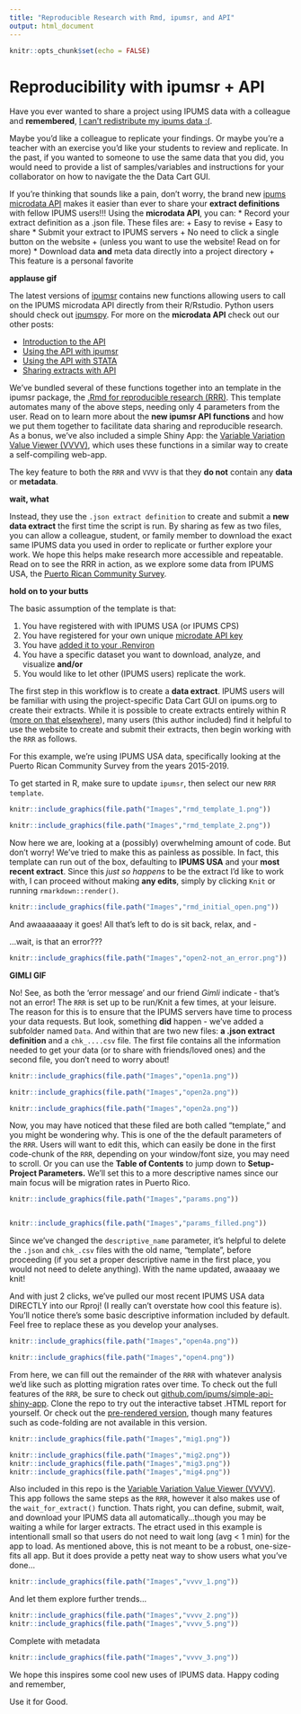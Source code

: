 ```yaml
---
title: "Reproducible Research with Rmd, ipumsr, and API"
output: html_document
---
```


```r
knitr::opts_chunk$set(echo = FALSE)
```

# Reproducibility with ipumsr + API

Have you ever wanted to share a project using IPUMS data with a colleague and  **remembered**, [I can't redistribute my ipums data :(](https://www.ipums.org/about/terms).  

Maybe you'd like a colleague to replicate your findings. Or maybe you're a teacher with an exercise you'd like your students to review and replicate. In the past, if you wanted to someone to use the same data that you did, you would need to provide a list of samples/variables and instructions for your collaborator on how to navigate the the Data Cart GUI. 

If you're thinking that sounds like a pain, don't worry, the brand new [ipums microdata API](https://beta.developer.ipums.org/docs/apiprogram/) makes it easier than ever to share your **extract definitions** with fellow IPUMS users!!! Using the **microdata API**, you can:
* Record your extract definition as a .json file. These files are:
  + Easy to revise
  + Easy to share
* Submit your extract to IPUMS servers
  + No need to click a single button on the website 
  + (unless you want to use the website! Read on for more)
* Download data **and** meta data directly into a project directory
  + This feature is a personal favorite
  
**applause gif**

The latest versions of [ipumsr](https://tech.popdata.org/ipumsr/) contains new functions allowing users to call on the IPUMS microdata API directly from their R/Rstudio. Python users should check out [ipumspy](https://ipumspy.readthedocs.io/en/latest/index.html). For more on the **microdata API** check out our other posts:

* [Introduction to the API]()
* [Using the API with ipumsr]()
* [Using the API with STATA]()
* [Sharing extracts with API]()

We've bundled several of these functions together into an template in the ipumsr package, the [.Rmd for reproducible research (RRR)](https://github.com/ipums/simple-api-shiny-app/filled_template.html). This template automates many of the above steps, needing only 4 parameters from the user. Read on to learn more about the **new ipumsr API functions** and how we put them together to facilitate data sharing and reproducible research. As a bonus, we've also included a simple Shiny App: the [Variable Variation Value Viewer (VVVV)](https://github.com/ipums/simple-api-shiny-app/VVVV), which uses these functions in a similar way to create a self-compiling web-app.


The key feature to both the `RRR` and `VVVV` is that they **do not** contain any **data** or **metadata**. 

**wait, what**

Instead, they use the `.json extract definition` to create and submit a **new data extract** the first time the script is run. By sharing as few as two files, you can allow a colleague, student, or family member to download the exact same IPUMS data you used in order to replicate or further explore your work. We hope this helps make research more accessible and repeatable. Read on to see the RRR in action, as we explore some data from IPUMS USA, the [Puerto Rican Community Survey](https://usa.ipums.org/usa/sampdesc.shtml#us2019b).

**hold on to your butts**


The basic assumption of the template is that:

1. You have registered with with IPUMS USA (or IPUMS CPS)
1. You have registered for your own unique [microdate API key](https://account.ipums.org/api_keys) 
1. You have [added it to your .Renviron](https://tech.popdata.org/ipumsr/reference/set_ipums_api_key.html)
1. You have a specific dataset you want to download, analyze, and visualize **and/or** 
1. You would like to let other (IPUMS users) replicate the work.

The first step in this workflow is to create a **data extract**. IPUMS users will be familiar with using the project-specific Data Cart GUI on ipums.org to create their extracts. While it is possible to create extracts entirely within R ([more on that elsewhere]()), many users (this author included) find it helpful to use the website to create and submit their extracts, then begin working with the `RRR` as follows.

For this example, we're using IPUMS USA data, specifically looking at the Puerto Rican Community Survey from the years 2015-2019. 

To get started in R, make sure to update `ipumsr`, then select our new `RRR template`.


```r

knitr::include_graphics(file.path("Images","rmd_template_1.png"))

knitr::include_graphics(file.path("Images","rmd_template_2.png"))


```


Now here we are, looking at a (possibly) overwhelming amount of code. But don't worry! We've tried to make this as painless as possible. In fact, this template can run out of the box, defaulting to **IPUMS USA** and your **most recent extract**. Since this *just so happens* to be the extract I'd like to work with, I can proceed without making **any edits**, simply by clicking `Knit` or running `rmarkdown::render()`.



```r

knitr::include_graphics(file.path("Images","rmd_initial_open.png"))


```


And awaaaaaaay it goes! All that's left to do is sit back, relax, and - 


...wait, is that an error???


```r

knitr::include_graphics(file.path("Images","open2-not_an_error.png"))


```

**GIMLI GIF**



No! See, as both the 'error message' and our friend *Gimli* indicate - that's not an error! The `RRR` is set up to be run/Knit a few times, at your leisure. The reason for this is to ensure that the IPUMS servers have time to process your data requests. But look, something **did** happen - we've added a subfolder named `Data`. And within that are two new files: **a .json extract definition** and a `chk_....csv` file. The first file contains all the information needed to get your data (or to share with friends/loved ones) and the second file, you don't need to worry about!


```r

knitr::include_graphics(file.path("Images","open1a.png"))

knitr::include_graphics(file.path("Images","open2a.png"))
```

```r
knitr::include_graphics(file.path("Images","open2a.png"))


```


Now, you may have noticed that these filed are both called "template," and you might be wondering why. This is one of the the default parameters of the `RRR`. Users will want to edit this, which can easily be done in the first code-chunk of the `RRR`, depending on your window/font size, you may need to scroll. Or you can use the **Table of Contents** to jump down to **Setup-Project Parameters.** We'll set this to a more descriptive names since our main focus will be migration rates in Puerto Rico. 

```r
knitr::include_graphics(file.path("Images","params.png"))


knitr::include_graphics(file.path("Images","params_filled.png"))

```


Since we've changed the `descriptive_name` parameter, it's helpful to delete the `.json` and `chk_.csv` files with the old name, "template", before proceeding (if you set a proper descriptive name in the first place, you would not need to delete anything). With the name updated, awaaaay we knit!


And with just 2 clicks, we've pulled our most recent IPUMS USA data DIRECTLY into our Rproj! (I really can't overstate how cool this feature is). You'll notice there's some basic descriptive information included by default. Feel free to replace these as you develop your analyses. 


```r


knitr::include_graphics(file.path("Images","open4a.png"))

knitr::include_graphics(file.path("Images","open4.png"))

```


From here, we can fill out the remainder of the `RRR` with whatever analysis we'd like such as plotting migration rates over time. To check out the full features of the `RRR`, be sure to check out [github.com/ipums/simple-api-shiny-app](https://github.com/ipums/simple-api-shiny-app). Clone the repo to try out the interactive tabset .HTML report for yourself. Or check out the [pre-rendered version](https://github.com/ipums/simple-api-shiny-app/blob/main/prcs_migration_ex.html), though many features such as code-folding are not available in this version.


```r

knitr::include_graphics(file.path("Images","mig1.png"))

```




```r

knitr::include_graphics(file.path("Images","mig2.png"))
knitr::include_graphics(file.path("Images","mig3.png"))
knitr::include_graphics(file.path("Images","mig4.png"))

```


Also included in this repo is the [Variable Variation Value Viewer (VVVV)](https://github.com/ipums/simple-api-shiny-app/VVVV). This app follows the same steps as the `RRR`, however it also makes use of the `wait_for_extract()` function. Thats right, you can define, submit, wait, and download your IPUMS data all automatically...though you may be waiting a while for larger extracts. The etract used in this example is intentionall small so that users do not need to wait long (avg < 1 min) for the app to load. As mentioned above, this is not meant to be a robust, one-size-fits all app. But it does provide a petty neat way to show users what you've done...


```r

knitr::include_graphics(file.path("Images","vvvv_1.png"))

```


And let them explore further trends...


```r

knitr::include_graphics(file.path("Images","vvvv_2.png"))
knitr::include_graphics(file.path("Images","vvvv_5.png"))

```

Complete with metadata


```r
knitr::include_graphics(file.path("Images","vvvv_3.png"))

```

We hope this inspires some cool new uses of IPUMS data. Happy coding and remember,

Use it for Good.








